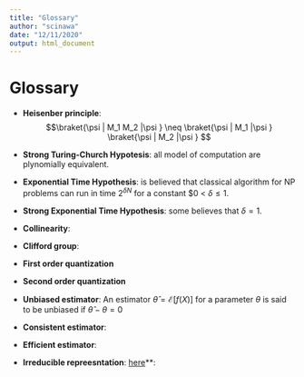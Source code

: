 ```yaml
---
title: "Glossary"
author: "scinawa"
date: "12/11/2020"
output: html_document
---
```


# Glossary

- **Heisenber principle**: 
$$\braket{\psi | M_1 M_2 |\psi } \neq \braket{\psi | M_1  |\psi } \braket{\psi | M_2 |\psi } $$
- **Strong Turing-Church Hypotesis**: all model of computation are plynomially equivalent. 

- **Exponential Time Hypothesis**: is believed that classical algorithm for NP problems can run in time $2^{\delta N}$ for a constant $0 < $\delta \leq 1$. 

- **Strong Exponential Time Hypothesis**: some believes that $\delta=1$.



<!-- - **PCP Theorem **: A language is in NP iif it has witness that can be verified probabilistically using only $O(\log n)$ bits of randomness and a constant number of queries to bits of the witness.  -->

- **Collinearity**:

- **Clifford group**: 

- **First order quantization**

- **Second order quantization**

- **Unbiased estimator**: An estimator $\widehat{\theta} = \mathcal{E}[f(X)]$ for a parameter $\theta$ is said to be unbiased if $\widehat{\theta}- \theta= 0$

- **Consistent estimator**:

- **Efficient estimator**:

<!-- - **[QMA - Quantum Merlin-Arthur]()**. Is a complexity class for decision problem. A language is in QMA if in polynomial time a verifier $V$ : -->
<!--  - $\forall x \in L$ there exists a quantum state over a polynomial number of qubits $\ket{\psi}$  -->
<!--  - $\forall x \notin L$ there exist a quantum state (the $\ket{\psi}$ plays the same role as the whitness in NP problems)  -->
<!--   Max-d-CUT problem is QMA complete. -->

<!-- Merlin is the prover: all-powerful and untrusted who gives the poor Arthur a solution (witness) to Merlin: a honest verifier with limited computational power. It plays the same role of NP for classical computers because if Merlin has to send a witness to Arthur of a NP complete problem, we know such witness will always exists, and that Arthur should be able to check in polynomial time that the witness is correct. {% cite jordanis2018merlin %} -->


<!-- - **Online algorithm**:  -->
<!-- - **Streaming algorithm**:  -->
<!-- It seems to me that there is a slight difference between online and streaming algorithm, where the straming algorithm can defer action over time, and the stress is on the limited amount of memory they have, online algorithms are required to take an action as soon as the input is entered.-->



- **Irreducible repreesntation**: [here](https://math.stackexchange.com/questions/38958/what-is-the-meaning-of-an-irreducible-representation)**:

<!-- - [Jordan-weigner representation](): -->

<!-- - [Boson sampling](https://www.nature.com/articles/nature23458):  -->

<!-- - [Linear Optics](wikipedia):  -->
